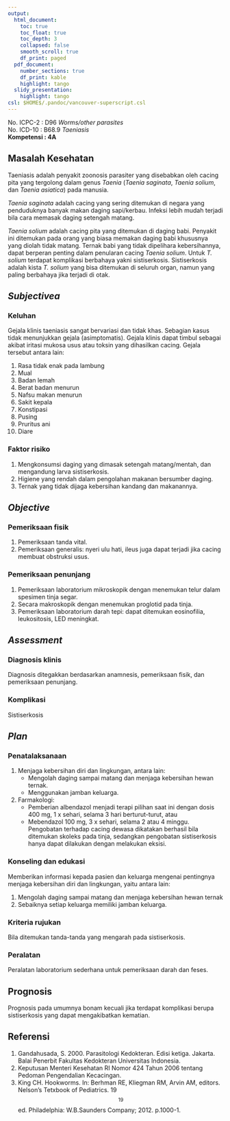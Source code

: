 ```yaml
---
output:
  html_document:
    toc: true
    toc_float: true
    toc_depth: 3
    collapsed: false
    smooth_scroll: true
    df_print: paged
  pdf_document:
    number_sections: true
    df_print: kable
    highlight: tango
  slidy_presentation:
    highlight: tango
csl: $HOME$/.pandoc/vancouver-superscript.csl
---
```


No. ICPC-2	: D96 *Worms/other parasites*  
No. ICD-10	: B68.9 *Taeniasis*  
**Kompetensi 	: 4A**

## Masalah Kesehatan

Taeniasis adalah penyakit zoonosis parasiter yang disebabkan oleh cacing pita
yang tergolong dalam genus *Taenia* (*Taenia saginata*, *Taenia solium*, dan *Taenia
asiatica*) pada manusia.

*Taenia saginata* adalah cacing yang sering ditemukan di negara yang penduduknya
banyak makan daging sapi/kerbau. Infeksi lebih mudah terjadi bila cara memasak
daging setengah matang.

*Taenia solium* adalah cacing pita yang ditemukan di daging babi. Penyakit ini
ditemukan pada orang yang biasa memakan daging babi khususnya yang diolah tidak
matang. Ternak babi yang tidak dipelihara kebersihannya, dapat berperan penting
dalam penularan cacing *Taenia solium*. Untuk *T. solium* terdapat komplikasi
berbahaya yakni sistiserkosis. Sistiserkosis adalah kista *T. solium* yang bisa
ditemukan di seluruh organ, namun yang paling berbahaya jika terjadi di otak.

## *Subjectivea*

### Keluhan

Gejala klinis taeniasis sangat bervariasi dan tidak khas. Sebagian kasus tidak
menunjukkan gejala (asimptomatis). Gejala klinis dapat timbul sebagai akibat
iritasi mukosa usus atau toksin yang dihasilkan cacing. Gejala tersebut antara
lain:

1. Rasa tidak enak pada lambung
2. Mual
3. Badan lemah
4. Berat badan menurun
5. Nafsu makan menurun
6. Sakit kepala
7. Konstipasi
8. Pusing
9. Pruritus ani
10. Diare

### Faktor risiko

1. Mengkonsumsi daging yang dimasak setengah matang/mentah, dan mengandung
   larva sistiserkosis.
2. Higiene yang rendah dalam pengolahan makanan bersumber daging.
3. Ternak yang tidak dijaga kebersihan kandang dan makanannya.

## *Objective*

### Pemeriksaan fisik

1. Pemeriksaan tanda vital.
2. Pemeriksaan generalis: nyeri ulu hati, ileus juga dapat terjadi jika cacing
   membuat obstruksi usus.

### Pemeriksaan penunjang

1. Pemeriksaan laboratorium mikroskopik dengan menemukan telur dalam spesimen
   tinja segar.
2. Secara makroskopik dengan menemukan proglotid pada tinja.
3. Pemeriksaan laboratorium darah tepi: dapat ditemukan eosinofilia,
   leukositosis, LED meningkat.

## *Assessment*

### Diagnosis klinis

Diagnosis ditegakkan berdasarkan anamnesis, pemeriksaan fisik, dan pemeriksaan
penunjang.

### Komplikasi

Sistiserkosis

## *Plan*

### Penatalaksanaan

1. Menjaga kebersihan diri dan lingkungan, antara lain:
   * Mengolah daging sampai matang dan menjaga kebersihan hewan ternak.
   * Menggunakan jamban keluarga.
2. Farmakologi:
   * Pemberian albendazol menjadi terapi pilihan saat ini dengan dosis 400 mg, 1 x
     sehari, selama 3 hari berturut-turut, atau
   * Mebendazol 100 mg, 3 x sehari, selama 2 atau 4 minggu. Pengobatan terhadap
     cacing dewasa dikatakan berhasil bila ditemukan skoleks pada tinja, sedangkan
     pengobatan sistiserkosis hanya dapat dilakukan dengan melakukan eksisi.

### Konseling dan edukasi

Memberikan informasi kepada pasien dan keluarga mengenai pentingnya menjaga
kebersihan diri dan lingkungan, yaitu antara lain:

1. Mengolah daging sampai matang dan menjaga kebersihan hewan ternak
2. Sebaiknya setiap keluarga memiliki jamban keluarga.

### Kriteria rujukan

Bila ditemukan tanda-tanda yang mengarah pada sistiserkosis.

### Peralatan

Peralatan laboratorium sederhana untuk pemeriksaan darah dan feses.

## Prognosis

Prognosis pada umumnya bonam kecuali jika terdapat komplikasi berupa
sistiserkosis yang dapat mengakibatkan kematian.

## Referensi

1. Gandahusada, S. 2000. Parasitologi Kedokteran. Edisi ketiga. Jakarta. Balai
   Penerbit Fakultas Kedokteran Universitas Indonesia.
2. Keputusan Menteri Kesehatan RI Nomor 424 Tahun 2006 tentang Pedoman
   Pengendalian Kecacingan.
3. King CH. Hookworms. In: Berhman RE, Kliegman RM, Arvin AM, editors. Nelson’s
   Tetxbook of Pediatrics. 19$$^{19}$$ ed. Philadelphia: W.B.Saunders Company; 2012.
   p.1000-1.
